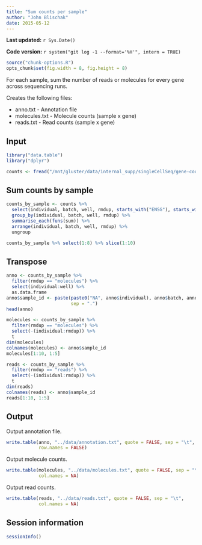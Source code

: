 ```yaml
---
title: "Sum counts per sample"
author: "John Blischak"
date: 2015-05-12
---
```


**Last updated:** `r Sys.Date()`

**Code version:** `r system("git log -1 --format='%H'", intern = TRUE)`

```r
source("chunk-options.R")
opts_chunk$set(fig.width = 8, fig.height = 8)
```

For each sample, sum the number of reads or molecules for every gene across sequencing runs.

Creates the following files:

*  anno.txt - Annotation file
*  molecules.txt - Molecule counts (sample x gene)
*  reads.txt - Read counts (sample x gene)

## Input

```r
library("data.table")
library("dplyr")
```

```r
counts <- fread("/mnt/gluster/data/internal_supp/singleCellSeq/gene-counts.txt")
```

## Sum counts by sample

```r
counts_by_sample <- counts %>%
  select(individual, batch, well, rmdup, starts_with("ENSG"), starts_with("ERCC")) %>%
  group_by(individual, batch, well, rmdup) %>%
  summarise_each(funs(sum)) %>%
  arrange(individual, batch, well, rmdup) %>%
  ungroup
```

```r
counts_by_sample %>% select(1:8) %>% slice(1:10)
```

## Transpose

```r
anno <- counts_by_sample %>%
  filter(rmdup == "molecules") %>%
  select(individual:well) %>%
  as.data.frame
anno$sample_id <- paste(paste0("NA", anno$individual), anno$batch, anno$well,
                        sep = ".")
head(anno)
```

```r
molecules <- counts_by_sample %>%
  filter(rmdup == "molecules") %>%
  select(-(individual:rmdup)) %>%
  t
dim(molecules)
colnames(molecules) <- anno$sample_id
molecules[1:10, 1:5]
```

```r
reads <- counts_by_sample %>%
  filter(rmdup == "reads") %>%
  select(-(individual:rmdup)) %>%
  t
dim(reads)
colnames(reads) <- anno$sample_id
reads[1:10, 1:5]
```

## Output

Output annotation file.

```r
write.table(anno, "../data/annotation.txt", quote = FALSE, sep = "\t",
            row.names = FALSE)
```

Output molecule counts.

```r
write.table(molecules, "../data/molecules.txt", quote = FALSE, sep = "\t",
            col.names = NA)
```

Output read counts.

```r
write.table(reads, "../data/reads.txt", quote = FALSE, sep = "\t",
            col.names = NA)
```

## Session information

```r
sessionInfo()
```
